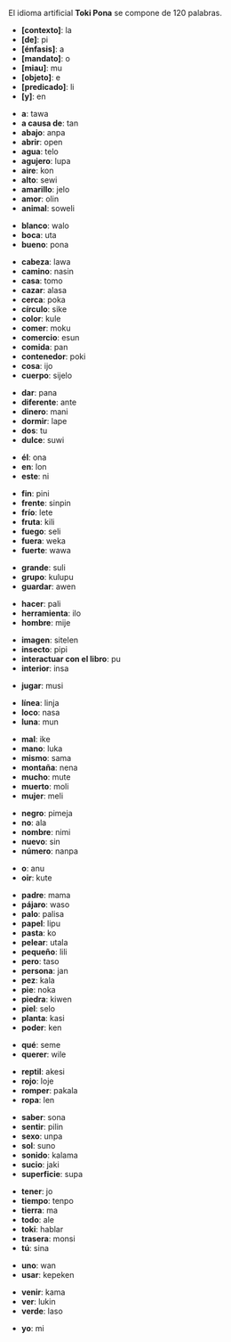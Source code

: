 {{header|1=Toki Pona}}

El idioma artificial '''Toki Pona''' se compone de 120 palabras.

{{div col 3}}

* '''[contexto]''': la
* '''[de]''': pi
* '''[énfasis]''': a
* '''[mandato]''': o
* '''[miau]''': mu
* '''[objeto]''': e
* '''[predicado]''': li
* '''[y]''': en

* '''a''': tawa
* '''a causa de''': tan
* '''abajo''': anpa
* '''abrir''': open
* '''agua''': telo
* '''agujero''': lupa
* '''aire''': kon
* '''alto''': sewi
* '''amarillo''': jelo
* '''amor''': olin
* '''animal''': soweli

* '''blanco''': walo
* '''boca''': uta
* '''bueno''': pona

* '''cabeza''': lawa
* '''camino''': nasin
* '''casa''': tomo
* '''cazar''': alasa
* '''cerca''': poka
* '''círculo''': sike
* '''color''': kule
* '''comer''': moku
* '''comercio''': esun
* '''comida''': pan
* '''contenedor''': poki
* '''cosa''': ijo
* '''cuerpo''': sijelo

* '''dar''': pana
* '''diferente''': ante
* '''dinero''': mani
* '''dormir''': lape
* '''dos''': tu
* '''dulce''': suwi

* '''él''': ona
* '''en''': lon
* '''este''': ni

* '''fin''': pini
* '''frente''': sinpin
* '''frío''': lete
* '''fruta''': kili
* '''fuego''': seli
* '''fuera''': weka
* '''fuerte''': wawa

* '''grande''': suli
* '''grupo''': kulupu
* '''guardar''': awen

* '''hacer''': pali
* '''herramienta''': ilo
* '''hombre''': mije

* '''imagen''': sitelen
* '''insecto''': pipi
* '''interactuar con el libro''': pu
* '''interior''': insa

* '''jugar''': musi

* '''línea''': linja
* '''loco''': nasa
* '''luna''': mun

* '''mal''': ike
* '''mano''': luka
* '''mismo''': sama
* '''montaña''': nena
* '''mucho''': mute
* '''muerto''': moli
* '''mujer''': meli

* '''negro''': pimeja
* '''no''': ala
* '''nombre''': nimi
* '''nuevo''': sin
* '''número''': nanpa

* '''o''': anu
* '''oir''': kute

* '''padre''': mama
* '''pájaro''': waso
* '''palo''': palisa
* '''papel''': lipu
* '''pasta''': ko
* '''pelear''': utala
* '''pequeño''': lili
* '''pero''': taso
* '''persona''': jan
* '''pez''': kala
* '''pie''': noka
* '''piedra''': kiwen
* '''piel''': selo
* '''planta''': kasi
* '''poder''': ken

* '''qué''': seme
* '''querer''': wile

* '''reptil''': akesi
* '''rojo''': loje
* '''romper''': pakala
* '''ropa''': len

* '''saber''': sona
* '''sentir''': pilin
* '''sexo''': unpa
* '''sol''': suno
* '''sonido''': kalama
* '''sucio''': jaki
* '''superficie''': supa

* '''tener''': jo
* '''tiempo''': tenpo
* '''tierra''': ma
* '''todo''': ale
* '''toki''': hablar
* '''trasera''': monsi
* '''tú''': sina

* '''uno''': wan
* '''usar''': kepeken

* '''venir''': kama
* '''ver''': lukin
* '''verde''': laso

* '''yo''': mi

{{div col end}}

{{footer}}
